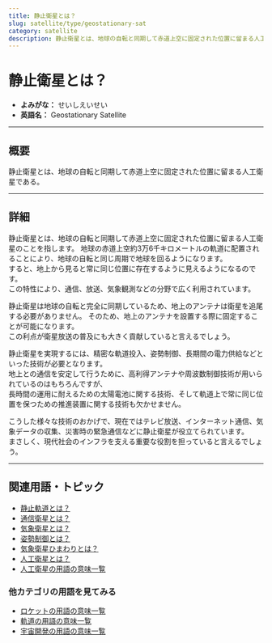 ```yaml
---
title: 静止衛星とは？
slug: satellite/type/geostationary-sat
category: satellite
description: 静止衛星とは、地球の自転と同期して赤道上空に固定された位置に留まる人工衛星である。
---
```



<Head>
  <script type="application/ld+json">
    {`{
      "@context": "https://schema.org",
      "@type": "DefinedTerm",
      "name": "静止衛星とは？",
      "inDefinedTermSet": "https://www.space-portal.org",
      "termCode": "satellite/type/geostationary-satellite",
      "description": "静止衛星とは、地球の自転と同期して赤道上空に固定された位置に留まる人工衛星である。",
      "url": "https://www.space-portal.org/docs/satellite/type/geostationary-satellite"
    }`}
  </script>
</Head>

# 静止衛星とは？

- **よみがな：** せいしえいせい  
- **英語名：** Geostationary Satellite  

---

## 概要

静止衛星とは、地球の自転と同期して赤道上空に固定された位置に留まる人工衛星である。

---

## 詳細

静止衛星とは、地球の自転と同期して赤道上空に固定された位置に留まる人工衛星のことを指します。
地球の赤道上空約3万6千キロメートルの軌道に配置されることにより、地球の自転と同じ周期で地球を回るようになります。  
すると、地上から見ると常に同じ位置に存在するように見えるようになるのです。  
この特性により、通信、放送、気象観測などの分野で広く利用されています。  

静止衛星は地球の自転と完全に同期しているため、地上のアンテナは衛星を追尾する必要がありません。
そのため、地上のアンテナを設置する際に固定することが可能になります。  
この利点が衛星放送の普及にも大きく貢献していると言えるでしょう。
 
静止衛星を実現するには、精密な軌道投入、姿勢制御、長期間の電力供給などといった技術が必要となります。  
地上との通信を安定して行うために、高利得アンテナや周波数制御技術が用いられているのはもちろんですが、  
長時間の運用に耐えるための太陽電池に関する技術、そして軌道上で常に同じ位置を保つための推進装置に関する技術も欠かせません。   

こうした様々な技術のおかげで、現在ではテレビ放送、インターネット通信、気象データの収集、災害時の緊急通信などに静止衛星が役立てられています。  
まさしく、現代社会のインフラを支える重要な役割を担っていると言えるでしょう。  

---

## 関連用語・トピック

- [静止軌道とは？](/docs/orbit/type/geostationary-orbit)  
- [通信衛星とは？](/docs/satellite/type/communication-satellite)  
- [気象衛星とは？](/docs/satellite/type/weather-sat)  
- [姿勢制御とは？](/docs/control/technology/attitude-control)  
- [気象衛星ひまわりとは？](/docs/satellite/index/himawari)
- [人工衛星とは？](/docs/satellite/satellite)
- [人工衛星の用語の意味一覧](/docs/category/satellite)

### 他カテゴリの用語を見てみる
- [ロケットの用語の意味一覧](/docs/category/rocket)
- [軌道の用語の意味一覧](/docs/category/orbit)
- [宇宙開発の用語の意味一覧](/docs/category/glossary)
